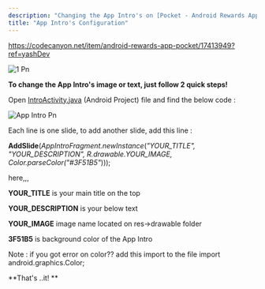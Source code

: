 ```yaml
---
description: "Changing the App Intro's on [Pocket - Android Rewards App]"
title: "App Intro's Configuration"
---
```


https://codecanyon.net/item/android-rewards-app-pocket/17413949?ref=yashDev

![1 Pn](/images/1.png)

**To change the App Intro's image or text, just follow 2 quick steps\!**

Open [IntroActivity.java](http://IntroActivity.java) (Android Project) file and find the below code :

![App Intro Pn](/images/app_intro.png)

Each line is one slide, to add another slide, add this line :

​**AddSlide**(_AppIntroFragment.newInstance_(_"YOUR_TITLE", "YOUR_DESCRIPTION", R.drawable.YOUR_IMAGE, Color.parseColor("#3F51B5"_)));

here,,,

**YOUR_TITLE**  is your main title on the top

**YOUR_DESCRIPTION**  is your below text

**YOUR_IMAGE**   image name located on res-\>drawable folder

**3F51B5**  is background color of the App Intro

<Check>
  Note : if you got error on color?? add this import to the file import android.graphics.Color;
</Check>

\*\*That's ..it\! \*\*